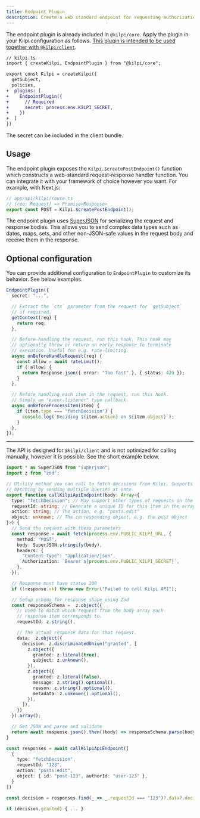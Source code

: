 ```yaml
---
title: Endpoint Plugin
description: Create a web standard endpoint for requesting authorization decisions, used with the Kilpi client.
---
```


The endpoint plugin is already included in `@kilpi/core`. Apply the plugin in your Kilpi configuration as follows. [This plugin is intended to be used together with `@kilpi/client`](/docs/concepts/usage-on-client).

```diff lang="ts"
// kilpi.ts
import { createKilpi, EndpointPlugin } from "@kilpi/core";

export const Kilpi = createKilpi({
  getSubject,
  policies,
+  plugins: [
+    EndpointPlugin({
+      // Required
+      secret: process.env.KILPI_SECRET,
+    })
+  ]
})
```

<Aside type="tip">

The secret can be included in the client bundle.

</Aside>

## Usage

The endpoint plugin exposes the `Kilpi.$createPostEndpoint()` function which constructs a web-standard request-response handler function. You can integrate it with your framework of choice however you want. For example, with Next.js:

```ts
// app/api/kilpi/route.ts
// (req: Request) => Promise<Response>
export const POST = Kilpi.$createPostEndpoint();
```

<Aside>

The endpoint plugin uses [SuperJSON](https://www.npmjs.com/package/superjson) for serializing the request and response bodies. This allows you to send complex data types such as dates, maps, sets, and other non-JSON-safe values in the request body and receive them in the response.

</Aside>

## Optional configuration

You can provide additional configuration to `EndpointPlugin` to customize its behavior. See below examples.

```ts
EndpointPlugin({
  secret: "...",

  // Extract the `ctx` parameter from the request for `getSubject`
  // if required.
  getContext(req) {
    return req;
  },

  // Before handling the request, run this hook. This hook may
  // optionally throw or return an early response to terminate
  // execution. Useful for e.g. rate-limiting.
  async onBeforeHandleRequest(req) {
    const allow = await rateLimit();
    if (!allow) {
      return Response.json({ error: "Too fast" }, { status: 429 });
    }
  },

  // Before handling each item in the request, run this hook.
  // Simply an "event-listener" type callback.
  async onBeforeProcessItem(item) {
    if (item.type === "fetchDecision") {
      console.log(`Deciding ${item.action} on ${item.object}`);
    }
  },
});
```

---

<Collapsible title="API reference (advanced)">

The API is designed for `@kilpi/client` and is not optimized for calling manually, however it is possible. See the short example below.

```ts
import * as SuperJSON from "superjson";
import z from "zod";

// Utility method you can call to fetch decisions from Kilpi. Supports
// batching by sending multiple queries at once.
export function callKilpiApiEndpoint(body: Array<{
  type: "fetchDecision"; // May support other types of requests in the future, e.g. fetchSubject
  requestId: string; // Generate a unique ID for this item in the array to find the corresponding response
  action: string; // The action, e.g. "posts.edit"
  object: unknown; // The corresponding object, e.g. the post object
}>) {
  // Send the request with these parameters
  const response = await fetch(process.env.PUBLIC_KILPI_URL, {
    method: "POST",
    body: SuperJSON.stringify(body),
    headers: {
      "Content-Type": "application/json",
      Authorization: `Bearer ${process.env.PUBLIC_KILPI_SECRET}`,
    },
  });

  // Response must have status 200
  if (!response.ok) throw new Error("Failed to call Kilpi API");

  // Setup schema for response shape using Zod
  const responseSchema =  z.object({
    // Used to match which request from the body array each
    // response item corresponds to.
    requestId: z.string(),

    // The actual response data for that request.
    data:  z.object({
      decision: z.discriminatedUnion("granted", [
        z.object({
          granted: z.literal(true),
          subject: z.unknown(),
        }),
        z.object({
          granted: z.literal(false),
          message: z.string().optional(),
          reason: z.string().optional(),
          metadata: z.unknown().optional(),
        }),
      ]),
    })
  }).array();

  // Get JSON and parse and validate
  return await response.json().then((body) => responseSchema.parse(body));
}

const responses = await callKilpiApiEndpoint([
  {
    type: "fetchDecision",
    requestId: "123",
    action: "posts.edit",
    object: { id: "post-123", authorId: "user-123" },
  }
])

const decision = responses.find(_ => _.requestId === "123")?.data?.decision;

if (decision.granted) { ... }
```

</Collapsible>
